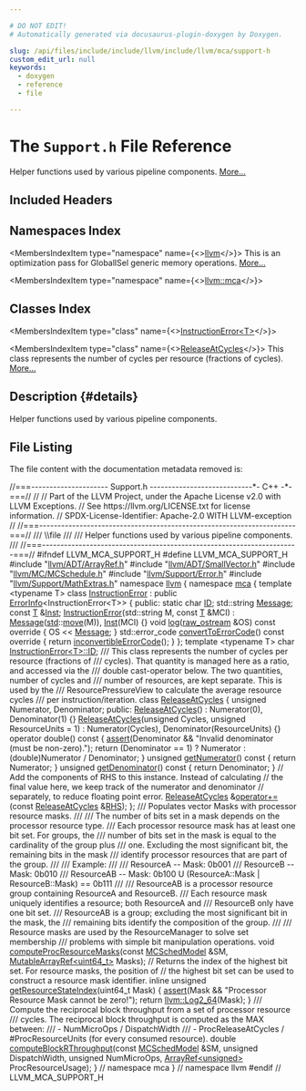 ```yaml
---

# DO NOT EDIT!
# Automatically generated via docusaurus-plugin-doxygen by Doxygen.

slug: /api/files/include/include/llvm/include/llvm/mca/support-h
custom_edit_url: null
keywords:
  - doxygen
  - reference
  - file

---
```





# The `Support.h` File Reference

<DoxygenPage pluginConfig={pluginConfig}>

Helper functions used by various pipeline components. <a href="#details">More...</a>

## Included Headers

<IncludesList>
<IncludesListItem
  filePath="llvm/ADT/ArrayRef.h"
  permalink="/docs/api/files/include/include/llvm/include/llvm/adt/arrayref-h"
  isLocal="true" />
<IncludesListItem
  filePath="llvm/ADT/SmallVector.h"
  permalink="/docs/api/files/include/include/llvm/include/llvm/adt/smallvector-h"
  isLocal="true" />
<IncludesListItem
  filePath="llvm/MC/MCSchedule.h"
  permalink="/docs/api/files/include/include/llvm/include/llvm/mc/mcschedule-h"
  isLocal="true" />
<IncludesListItem
  filePath="llvm/Support/Error.h"
  permalink="/docs/api/files/include/include/llvm/include/llvm/support/error-h"
  isLocal="true" />
<IncludesListItem
  filePath="llvm/Support/MathExtras.h"
  permalink="/docs/api/files/include/include/llvm/include/llvm/support/mathextras-h"
  isLocal="true" />
</IncludesList>

## Namespaces Index

<MembersIndex>

<MembersIndexItem
  type="namespace"
  name={<><a href="/docs/api/namespaces/llvm">llvm</a></>}>
This is an optimization pass for GlobalISel generic memory operations. <a href="/docs/api/namespaces/llvm/#details">More...</a>
</MembersIndexItem>

<MembersIndexItem
  type="namespace"
  name={<><a href="/docs/api/namespaces/llvm/mca">llvm::mca</a></>}>
</MembersIndexItem>

</MembersIndex>

## Classes Index

<MembersIndex>

<MembersIndexItem
  type="class"
  name={<><a href="/docs/api/classes/llvm/mca/instructionerror">InstructionError&lt;T&gt;</a></>}>
</MembersIndexItem>

<MembersIndexItem
  type="class"
  name={<><a href="/docs/api/classes/llvm/mca/releaseatcycles">ReleaseAtCycles</a></>}>
This class represents the number of cycles per resource (fractions of cycles). <a href="/docs/api/classes/llvm/mca/releaseatcycles/#details">More...</a>
</MembersIndexItem>

</MembersIndex>

## Description {#details}

Helper functions used by various pipeline components.

## File Listing

The file content with the documentation metadata removed is:

<ProgramListing>

<Link id="l00001" /><CodeLine lineNumber="1"><Highlight kind="comment">//===--------------------- Support.h ----------------------------&#42;- C++ -&#42;-===//</Highlight><Highlight kind="normal"></Highlight></CodeLine>
<Link id="l00002" /><CodeLine lineNumber="2"><Highlight kind="normal"></Highlight><Highlight kind="comment">//</Highlight><Highlight kind="normal"></Highlight></CodeLine>
<Link id="l00003" /><CodeLine lineNumber="3"><Highlight kind="normal"></Highlight><Highlight kind="comment">// Part of the LLVM Project, under the Apache License v2.0 with LLVM Exceptions.</Highlight><Highlight kind="normal"></Highlight></CodeLine>
<Link id="l00004" /><CodeLine lineNumber="4"><Highlight kind="normal"></Highlight><Highlight kind="comment">// See https://llvm.org/LICENSE.txt for license information.</Highlight><Highlight kind="normal"></Highlight></CodeLine>
<Link id="l00005" /><CodeLine lineNumber="5"><Highlight kind="normal"></Highlight><Highlight kind="comment">// SPDX-License-Identifier: Apache-2.0 WITH LLVM-exception</Highlight><Highlight kind="normal"></Highlight></CodeLine>
<Link id="l00006" /><CodeLine lineNumber="6"><Highlight kind="normal"></Highlight><Highlight kind="comment">//</Highlight><Highlight kind="normal"></Highlight></CodeLine>
<Link id="l00007" /><CodeLine lineNumber="7"><Highlight kind="normal"></Highlight><Highlight kind="comment">//===----------------------------------------------------------------------===//</Highlight><Highlight kind="comment"></Highlight></CodeLine>
<Link id="l00008" /><CodeLine lineNumber="8"><Highlight kind="comment">/// \\file</Highlight></CodeLine>
<Link id="l00009" /><CodeLine lineNumber="9"><Highlight kind="comment">///</Highlight></CodeLine>
<Link id="l00010" /><CodeLine lineNumber="10"><Highlight kind="comment">/// Helper functions used by various pipeline components.</Highlight></CodeLine>
<Link id="l00011" /><CodeLine lineNumber="11"><Highlight kind="comment">///</Highlight><Highlight kind="normal"></Highlight></CodeLine>
<Link id="l00012" /><CodeLine lineNumber="12"><Highlight kind="normal"></Highlight><Highlight kind="comment">//===----------------------------------------------------------------------===//</Highlight><Highlight kind="normal"></Highlight></CodeLine>
<Link id="l00013" /><CodeLine lineNumber="13"><Highlight kind="normal"></Highlight></CodeLine>
<Link id="l00014" /><CodeLine lineNumber="14"><Highlight kind="normal"></Highlight><Highlight kind="preprocessor">#ifndef LLVM&#95;MCA&#95;SUPPORT&#95;H</Highlight><Highlight kind="normal"></Highlight></CodeLine>
<Link id="l00015" /><CodeLine lineNumber="15"><Highlight kind="normal"></Highlight><Highlight kind="preprocessor">#define LLVM&#95;MCA&#95;SUPPORT&#95;H</Highlight><Highlight kind="normal"></Highlight></CodeLine>
<Link id="l00016" /><CodeLine lineNumber="16"><Highlight kind="normal"></Highlight></CodeLine>
<Link id="l00017" /><CodeLine lineNumber="17"><Highlight kind="normal"></Highlight><Highlight kind="preprocessor">#include &quot;<a href="/docs/api/files/include/include/llvm/include/llvm/adt/arrayref-h">llvm/ADT/ArrayRef.h</a>&quot;</Highlight><Highlight kind="normal"></Highlight></CodeLine>
<Link id="l00018" /><CodeLine lineNumber="18"><Highlight kind="normal"></Highlight><Highlight kind="preprocessor">#include &quot;<a href="/docs/api/files/include/include/llvm/include/llvm/adt/smallvector-h">llvm/ADT/SmallVector.h</a>&quot;</Highlight><Highlight kind="normal"></Highlight></CodeLine>
<Link id="l00019" /><CodeLine lineNumber="19"><Highlight kind="normal"></Highlight><Highlight kind="preprocessor">#include &quot;<a href="/docs/api/files/include/include/llvm/include/llvm/mc/mcschedule-h">llvm/MC/MCSchedule.h</a>&quot;</Highlight><Highlight kind="normal"></Highlight></CodeLine>
<Link id="l00020" /><CodeLine lineNumber="20"><Highlight kind="normal"></Highlight><Highlight kind="preprocessor">#include &quot;<a href="/docs/api/files/include/include/llvm/include/llvm/support/error-h">llvm/Support/Error.h</a>&quot;</Highlight><Highlight kind="normal"></Highlight></CodeLine>
<Link id="l00021" /><CodeLine lineNumber="21"><Highlight kind="normal"></Highlight><Highlight kind="preprocessor">#include &quot;<a href="/docs/api/files/include/include/llvm/include/llvm/support/mathextras-h">llvm/Support/MathExtras.h</a>&quot;</Highlight><Highlight kind="normal"></Highlight></CodeLine>
<Link id="l00022" /><CodeLine lineNumber="22"><Highlight kind="normal"></Highlight></CodeLine>
<Link id="l00023" /><CodeLine lineNumber="23"><Highlight kind="normal"></Highlight><Highlight kind="keyword">namespace </Highlight><Highlight kind="normal"><a href="/docs/api/namespaces/llvm">llvm</a> &#123;</Highlight></CodeLine>
<Link id="l00024" /><CodeLine lineNumber="24"><Highlight kind="normal"></Highlight><Highlight kind="keyword">namespace </Highlight><Highlight kind="normal"><a href="/docs/api/namespaces/llvm/mca">mca</a> &#123;</Highlight></CodeLine>
<Link id="l00025" /><CodeLine lineNumber="25"><Highlight kind="normal"></Highlight></CodeLine>
<Link id="l00026" /><CodeLine lineNumber="26"><Highlight kind="normal"></Highlight><Highlight kind="keyword">template</Highlight><Highlight kind="normal"> &lt;</Highlight><Highlight kind="keyword">typename</Highlight><Highlight kind="normal"> T&gt;</Highlight></CodeLine>
<Link id="l00027" /><CodeLine lineNumber="27" lineLink="/docs/api/classes/llvm/mca/instructionerror"><Highlight kind="normal"></Highlight><Highlight kind="keyword">class </Highlight><Highlight kind="normal"><a href="/docs/api/classes/llvm/mca/instructionerror/#adacc0de3b6ea80a93847bf7a638cad83">InstructionError</a> : </Highlight><Highlight kind="keyword">public</Highlight><Highlight kind="normal"> <a href="/docs/api/classes/llvm/errorinfo">ErrorInfo</a>&lt;InstructionError&lt;T&gt;&gt; &#123;</Highlight></CodeLine>
<Link id="l00028" /><CodeLine lineNumber="28"><Highlight kind="normal"></Highlight><Highlight kind="keyword">public</Highlight><Highlight kind="normal">:</Highlight></CodeLine>
<Link id="l00029" /><CodeLine lineNumber="29" lineLink="/docs/api/classes/llvm/mca/instructionerror/#a558aace5d90ba84cb72009e0ab17f044"><Highlight kind="normal">  </Highlight><Highlight kind="keyword">static</Highlight><Highlight kind="normal"> </Highlight><Highlight kind="keywordtype">char</Highlight><Highlight kind="normal"> <a href="/docs/api/classes/llvm/mca/instructionerror/#a558aace5d90ba84cb72009e0ab17f044">ID</a>;</Highlight></CodeLine>
<Link id="l00030" /><CodeLine lineNumber="30" lineLink="/docs/api/classes/llvm/mca/instructionerror/#af854363550c230d6a1c7d8effdce2df8"><Highlight kind="normal">  std::string <a href="/docs/api/classes/llvm/mca/instructionerror/#af854363550c230d6a1c7d8effdce2df8">Message</a>;</Highlight></CodeLine>
<Link id="l00031" /><CodeLine lineNumber="31" lineLink="/docs/api/classes/llvm/mca/instructionerror/#a7c8fb73871af67048c29997aa8684da9"><Highlight kind="normal">  </Highlight><Highlight kind="keyword">const</Highlight><Highlight kind="normal"> <a href="/docs/api/files/lib/lib/target/lib/target/mips/mips16isellowering-cpp/#a0acb682b8260ab1c60b918599864e2e5">T</a> &amp;<a href="/docs/api/classes/llvm/mca/instructionerror/#a7c8fb73871af67048c29997aa8684da9">Inst</a>;</Highlight></CodeLine>
<Link id="l00032" /><CodeLine lineNumber="32"><Highlight kind="normal"></Highlight></CodeLine>
<Link id="l00033" /><CodeLine lineNumber="33" lineLink="/docs/api/classes/llvm/mca/instructionerror/#adacc0de3b6ea80a93847bf7a638cad83"><Highlight kind="normal">  <a href="/docs/api/classes/llvm/mca/instructionerror/#adacc0de3b6ea80a93847bf7a638cad83">InstructionError</a>(std::string M, </Highlight><Highlight kind="keyword">const</Highlight><Highlight kind="normal"> <a href="/docs/api/files/lib/lib/target/lib/target/mips/mips16isellowering-cpp/#a0acb682b8260ab1c60b918599864e2e5">T</a> &amp;MCI)</Highlight></CodeLine>
<Link id="l00034" /><CodeLine lineNumber="34"><Highlight kind="normal">      : <a href="/docs/api/classes/llvm/mca/instructionerror/#af854363550c230d6a1c7d8effdce2df8">Message</a>(<a href="/docs/api/namespaces/std">std</a>::<a href="/docs/api/namespaces/llvm/#abfc9c7ecf70f66901e439f7c04ef3dbb">move</a>(M)), <a href="/docs/api/classes/llvm/mca/instructionerror/#a7c8fb73871af67048c29997aa8684da9">Inst</a>(MCI) &#123;&#125;</Highlight></CodeLine>
<Link id="l00035" /><CodeLine lineNumber="35"><Highlight kind="normal"></Highlight></CodeLine>
<Link id="l00036" /><CodeLine lineNumber="36" lineLink="/docs/api/classes/llvm/mca/instructionerror/#ab8d795f321cd9b11955a82cde37d6faf"><Highlight kind="normal">  </Highlight><Highlight kind="keywordtype">void</Highlight><Highlight kind="normal"> <a href="/docs/api/classes/llvm/mca/instructionerror/#ab8d795f321cd9b11955a82cde37d6faf">log</a>(<a href="/docs/api/classes/llvm/raw-ostream">raw&#95;ostream</a> &amp;OS)</Highlight><Highlight kind="keyword"> const override </Highlight><Highlight kind="normal">&#123; OS &lt;&lt; <a href="/docs/api/classes/llvm/mca/instructionerror/#af854363550c230d6a1c7d8effdce2df8">Message</a>; &#125;</Highlight></CodeLine>
<Link id="l00037" /><CodeLine lineNumber="37"><Highlight kind="normal"></Highlight></CodeLine>
<Link id="l00038" /><CodeLine lineNumber="38" lineLink="/docs/api/classes/llvm/mca/instructionerror/#a67eecd6b929032f759330ed4c06ff91f"><Highlight kind="normal">  std::error&#95;code <a href="/docs/api/classes/llvm/mca/instructionerror/#a67eecd6b929032f759330ed4c06ff91f">convertToErrorCode</a>()</Highlight><Highlight kind="keyword"> const override </Highlight><Highlight kind="normal">&#123;</Highlight></CodeLine>
<Link id="l00039" /><CodeLine lineNumber="39"><Highlight kind="normal">    </Highlight><Highlight kind="keywordflow">return</Highlight><Highlight kind="normal"> <a href="/docs/api/namespaces/llvm/#a2b43c21951d0948b34bcf7019949032d">inconvertibleErrorCode</a>();</Highlight></CodeLine>
<Link id="l00040" /><CodeLine lineNumber="40"><Highlight kind="normal">  &#125;</Highlight></CodeLine>
<Link id="l00041" /><CodeLine lineNumber="41"><Highlight kind="normal">&#125;;</Highlight></CodeLine>
<Link id="l00042" /><CodeLine lineNumber="42"><Highlight kind="normal"></Highlight></CodeLine>
<Link id="l00043" /><CodeLine lineNumber="43" lineLink="/docs/api/namespaces/llvm/mca/#a44427ff63cc2c81606a3f0175ac2b756"><Highlight kind="normal"></Highlight><Highlight kind="keyword">template</Highlight><Highlight kind="normal"> &lt;</Highlight><Highlight kind="keyword">typename</Highlight><Highlight kind="normal"> T&gt; </Highlight><Highlight kind="keywordtype">char</Highlight><Highlight kind="normal"> <a href="/docs/api/classes/llvm/mca/instructionerror/#a558aace5d90ba84cb72009e0ab17f044">InstructionError&lt;T&gt;::ID</a>;</Highlight></CodeLine>
<Link id="l00044" /><CodeLine lineNumber="44"><Highlight kind="normal"></Highlight><Highlight kind="comment"></Highlight></CodeLine>
<Link id="l00045" /><CodeLine lineNumber="45"><Highlight kind="comment">/// This class represents the number of cycles per resource (fractions of</Highlight></CodeLine>
<Link id="l00046" /><CodeLine lineNumber="46"><Highlight kind="comment">/// cycles).  That quantity is managed here as a ratio, and accessed via the</Highlight></CodeLine>
<Link id="l00047" /><CodeLine lineNumber="47"><Highlight kind="comment">/// double cast-operator below.  The two quantities, number of cycles and</Highlight></CodeLine>
<Link id="l00048" /><CodeLine lineNumber="48"><Highlight kind="comment">/// number of resources, are kept separate.  This is used by the</Highlight></CodeLine>
<Link id="l00049" /><CodeLine lineNumber="49"><Highlight kind="comment">/// ResourcePressureView to calculate the average resource cycles</Highlight></CodeLine>
<Link id="l00050" /><CodeLine lineNumber="50"><Highlight kind="comment">/// per instruction/iteration.</Highlight><Highlight kind="normal"></Highlight></CodeLine>
<Link id="l00051" /><CodeLine lineNumber="51" lineLink="/docs/api/classes/llvm/mca/releaseatcycles"><Highlight kind="normal"></Highlight><Highlight kind="keyword">class </Highlight><Highlight kind="normal"><a href="/docs/api/classes/llvm/mca/releaseatcycles/#a9ce9e2b99d0fe80c3e6a18768e69576b">ReleaseAtCycles</a> &#123;</Highlight></CodeLine>
<Link id="l00052" /><CodeLine lineNumber="52"><Highlight kind="normal">  </Highlight><Highlight kind="keywordtype">unsigned</Highlight><Highlight kind="normal"> Numerator, Denominator;</Highlight></CodeLine>
<Link id="l00053" /><CodeLine lineNumber="53"><Highlight kind="normal"></Highlight></CodeLine>
<Link id="l00054" /><CodeLine lineNumber="54"><Highlight kind="normal"></Highlight><Highlight kind="keyword">public</Highlight><Highlight kind="normal">:</Highlight></CodeLine>
<Link id="l00055" /><CodeLine lineNumber="55" lineLink="/docs/api/classes/llvm/mca/releaseatcycles/#a9ce9e2b99d0fe80c3e6a18768e69576b"><Highlight kind="normal">  <a href="/docs/api/classes/llvm/mca/releaseatcycles/#a9ce9e2b99d0fe80c3e6a18768e69576b">ReleaseAtCycles</a>() : Numerator(0), Denominator(1) &#123;&#125;</Highlight></CodeLine>
<Link id="l00056" /><CodeLine lineNumber="56" lineLink="/docs/api/classes/llvm/mca/releaseatcycles/#af2b6dac0904cc39152fe84ef92112ce5"><Highlight kind="normal">  <a href="/docs/api/classes/llvm/mca/releaseatcycles/#af2b6dac0904cc39152fe84ef92112ce5">ReleaseAtCycles</a>(</Highlight><Highlight kind="keywordtype">unsigned</Highlight><Highlight kind="normal"> Cycles, </Highlight><Highlight kind="keywordtype">unsigned</Highlight><Highlight kind="normal"> ResourceUnits = 1)</Highlight></CodeLine>
<Link id="l00057" /><CodeLine lineNumber="57"><Highlight kind="normal">      : Numerator(Cycles), Denominator(ResourceUnits) &#123;&#125;</Highlight></CodeLine>
<Link id="l00058" /><CodeLine lineNumber="58"><Highlight kind="normal"></Highlight></CodeLine>
<Link id="l00059" /><CodeLine lineNumber="59" lineLink="/docs/api/classes/llvm/mca/releaseatcycles/#a26ff889f8e47ac769849415c0d3e3140"><Highlight kind="normal">  </Highlight><Highlight kind="keyword">operator</Highlight><Highlight kind="normal"> double()</Highlight><Highlight kind="keyword"> const </Highlight><Highlight kind="normal">&#123;</Highlight></CodeLine>
<Link id="l00060" /><CodeLine lineNumber="60"><Highlight kind="normal">    <a href="/docs/api/files/lib/lib/target/lib/target/amdgpu/silowercontrolflow-cpp/#a4868c5d81c5ccc98c47aeab6244346a0">assert</a>(Denominator &amp;&amp; </Highlight><Highlight kind="stringliteral">&quot;Invalid denominator (must be non-zero).&quot;</Highlight><Highlight kind="normal">);</Highlight></CodeLine>
<Link id="l00061" /><CodeLine lineNumber="61"><Highlight kind="normal">    </Highlight><Highlight kind="keywordflow">return</Highlight><Highlight kind="normal"> (Denominator == 1) ? Numerator : (double)Numerator / Denominator;</Highlight></CodeLine>
<Link id="l00062" /><CodeLine lineNumber="62"><Highlight kind="normal">  &#125;</Highlight></CodeLine>
<Link id="l00063" /><CodeLine lineNumber="63"><Highlight kind="normal"></Highlight></CodeLine>
<Link id="l00064" /><CodeLine lineNumber="64" lineLink="/docs/api/classes/llvm/mca/releaseatcycles/#a0a6e691b4335d7280d71569cfb6c87be"><Highlight kind="normal">  </Highlight><Highlight kind="keywordtype">unsigned</Highlight><Highlight kind="normal"> <a href="/docs/api/classes/llvm/mca/releaseatcycles/#a0a6e691b4335d7280d71569cfb6c87be">getNumerator</a>()</Highlight><Highlight kind="keyword"> const </Highlight><Highlight kind="normal">&#123; </Highlight><Highlight kind="keywordflow">return</Highlight><Highlight kind="normal"> Numerator; &#125;</Highlight></CodeLine>
<Link id="l00065" /><CodeLine lineNumber="65" lineLink="/docs/api/classes/llvm/mca/releaseatcycles/#a551843d45301e3ab202ed5c63f0fb5b9"><Highlight kind="normal">  </Highlight><Highlight kind="keywordtype">unsigned</Highlight><Highlight kind="normal"> <a href="/docs/api/classes/llvm/mca/releaseatcycles/#a551843d45301e3ab202ed5c63f0fb5b9">getDenominator</a>()</Highlight><Highlight kind="keyword"> const </Highlight><Highlight kind="normal">&#123; </Highlight><Highlight kind="keywordflow">return</Highlight><Highlight kind="normal"> Denominator; &#125;</Highlight></CodeLine>
<Link id="l00066" /><CodeLine lineNumber="66"><Highlight kind="normal"></Highlight></CodeLine>
<Link id="l00067" /><CodeLine lineNumber="67"><Highlight kind="normal">  </Highlight><Highlight kind="comment">// Add the components of RHS to this instance.  Instead of calculating</Highlight><Highlight kind="normal"></Highlight></CodeLine>
<Link id="l00068" /><CodeLine lineNumber="68"><Highlight kind="normal">  </Highlight><Highlight kind="comment">// the final value here, we keep track of the numerator and denominator</Highlight><Highlight kind="normal"></Highlight></CodeLine>
<Link id="l00069" /><CodeLine lineNumber="69"><Highlight kind="normal">  </Highlight><Highlight kind="comment">// separately, to reduce floating point error.</Highlight><Highlight kind="normal"></Highlight></CodeLine>
<Link id="l00070" /><CodeLine lineNumber="70"><Highlight kind="normal">  <a href="/docs/api/classes/llvm/mca/releaseatcycles">ReleaseAtCycles</a> &amp;<a href="/docs/api/classes/llvm/mca/releaseatcycles/#a1d1222a8af6b87fac4929e328e141eeb">operator+=</a>(</Highlight><Highlight kind="keyword">const</Highlight><Highlight kind="normal"> <a href="/docs/api/classes/llvm/mca/releaseatcycles">ReleaseAtCycles</a> &amp;<a href="/docs/api/files/lib/lib/target/lib/target/x86/x86partialreduction-cpp/#a87b8bfbbe9d8f7146d7f20a5fb42efd0">RHS</a>);</Highlight></CodeLine>
<Link id="l00071" /><CodeLine lineNumber="71"><Highlight kind="normal">&#125;;</Highlight></CodeLine>
<Link id="l00072" /><CodeLine lineNumber="72"><Highlight kind="normal"></Highlight><Highlight kind="comment"></Highlight></CodeLine>
<Link id="l00073" /><CodeLine lineNumber="73"><Highlight kind="comment">/// Populates vector Masks with processor resource masks.</Highlight></CodeLine>
<Link id="l00074" /><CodeLine lineNumber="74"><Highlight kind="comment">///</Highlight></CodeLine>
<Link id="l00075" /><CodeLine lineNumber="75"><Highlight kind="comment">/// The number of bits set in a mask depends on the processor resource type.</Highlight></CodeLine>
<Link id="l00076" /><CodeLine lineNumber="76"><Highlight kind="comment">/// Each processor resource mask has at least one bit set. For groups, the</Highlight></CodeLine>
<Link id="l00077" /><CodeLine lineNumber="77"><Highlight kind="comment">/// number of bits set in the mask is equal to the cardinality of the group plus</Highlight></CodeLine>
<Link id="l00078" /><CodeLine lineNumber="78"><Highlight kind="comment">/// one. Excluding the most significant bit, the remaining bits in the mask</Highlight></CodeLine>
<Link id="l00079" /><CodeLine lineNumber="79"><Highlight kind="comment">/// identify processor resources that are part of the group.</Highlight></CodeLine>
<Link id="l00080" /><CodeLine lineNumber="80"><Highlight kind="comment">///</Highlight></CodeLine>
<Link id="l00081" /><CodeLine lineNumber="81"><Highlight kind="comment">/// Example:</Highlight></CodeLine>
<Link id="l00082" /><CodeLine lineNumber="82"><Highlight kind="comment">///</Highlight></CodeLine>
<Link id="l00083" /><CodeLine lineNumber="83"><Highlight kind="comment">///  ResourceA  -- Mask: 0b001</Highlight></CodeLine>
<Link id="l00084" /><CodeLine lineNumber="84"><Highlight kind="comment">///  ResourceB  -- Mask: 0b010</Highlight></CodeLine>
<Link id="l00085" /><CodeLine lineNumber="85"><Highlight kind="comment">///  ResourceAB -- Mask: 0b100 U (ResourceA::Mask | ResourceB::Mask) == 0b111</Highlight></CodeLine>
<Link id="l00086" /><CodeLine lineNumber="86"><Highlight kind="comment">///</Highlight></CodeLine>
<Link id="l00087" /><CodeLine lineNumber="87"><Highlight kind="comment">/// ResourceAB is a processor resource group containing ResourceA and ResourceB.</Highlight></CodeLine>
<Link id="l00088" /><CodeLine lineNumber="88"><Highlight kind="comment">/// Each resource mask uniquely identifies a resource; both ResourceA and</Highlight></CodeLine>
<Link id="l00089" /><CodeLine lineNumber="89"><Highlight kind="comment">/// ResourceB only have one bit set.</Highlight></CodeLine>
<Link id="l00090" /><CodeLine lineNumber="90"><Highlight kind="comment">/// ResourceAB is a group; excluding the most significant bit in the mask, the</Highlight></CodeLine>
<Link id="l00091" /><CodeLine lineNumber="91"><Highlight kind="comment">/// remaining bits identify the composition of the group.</Highlight></CodeLine>
<Link id="l00092" /><CodeLine lineNumber="92"><Highlight kind="comment">///</Highlight></CodeLine>
<Link id="l00093" /><CodeLine lineNumber="93"><Highlight kind="comment">/// Resource masks are used by the ResourceManager to solve set membership</Highlight></CodeLine>
<Link id="l00094" /><CodeLine lineNumber="94"><Highlight kind="comment">/// problems with simple bit manipulation operations.</Highlight><Highlight kind="normal"></Highlight></CodeLine>
<Link id="l00095" /><CodeLine lineNumber="95"><Highlight kind="normal"></Highlight><Highlight kind="keywordtype">void</Highlight><Highlight kind="normal"> <a href="/docs/api/namespaces/llvm/mca/#ae1d3c5a1f43dcec43774a3767b41e447">computeProcResourceMasks</a>(</Highlight><Highlight kind="keyword">const</Highlight><Highlight kind="normal"> <a href="/docs/api/structs/llvm/mcschedmodel">MCSchedModel</a> &amp;SM,</Highlight></CodeLine>
<Link id="l00096" /><CodeLine lineNumber="96"><Highlight kind="normal">                              <a href="/docs/api/classes/llvm/mutablearrayref">MutableArrayRef&lt;uint64&#95;t&gt;</a> Masks);</Highlight></CodeLine>
<Link id="l00097" /><CodeLine lineNumber="97"><Highlight kind="normal"></Highlight></CodeLine>
<Link id="l00098" /><CodeLine lineNumber="98"><Highlight kind="normal"></Highlight><Highlight kind="comment">// Returns the index of the highest bit set. For resource masks, the position of</Highlight><Highlight kind="normal"></Highlight></CodeLine>
<Link id="l00099" /><CodeLine lineNumber="99"><Highlight kind="normal"></Highlight><Highlight kind="comment">// the highest bit set can be used to construct a resource mask identifier.</Highlight><Highlight kind="normal"></Highlight></CodeLine>
<Link id="l00100" /><CodeLine lineNumber="100" lineLink="/docs/api/namespaces/llvm/mca/#ae652ac0aafced9e7ef6249d3b4e50171"><Highlight kind="normal"></Highlight><Highlight kind="keyword">inline</Highlight><Highlight kind="normal"> </Highlight><Highlight kind="keywordtype">unsigned</Highlight><Highlight kind="normal"> <a href="/docs/api/namespaces/llvm/mca/#ae652ac0aafced9e7ef6249d3b4e50171">getResourceStateIndex</a>(uint64&#95;t Mask) &#123;</Highlight></CodeLine>
<Link id="l00101" /><CodeLine lineNumber="101"><Highlight kind="normal">  <a href="/docs/api/files/lib/lib/target/lib/target/amdgpu/silowercontrolflow-cpp/#a4868c5d81c5ccc98c47aeab6244346a0">assert</a>(Mask &amp;&amp; </Highlight><Highlight kind="stringliteral">&quot;Processor Resource Mask cannot be zero!&quot;</Highlight><Highlight kind="normal">);</Highlight></CodeLine>
<Link id="l00102" /><CodeLine lineNumber="102"><Highlight kind="normal">  </Highlight><Highlight kind="keywordflow">return</Highlight><Highlight kind="normal"> <a href="/docs/api/namespaces/llvm/#a4f42ed6fd2569fa43f03814a17f9d94a">llvm::Log2&#95;64</a>(Mask);</Highlight></CodeLine>
<Link id="l00103" /><CodeLine lineNumber="103"><Highlight kind="normal">&#125;</Highlight></CodeLine>
<Link id="l00104" /><CodeLine lineNumber="104"><Highlight kind="normal"></Highlight><Highlight kind="comment"></Highlight></CodeLine>
<Link id="l00105" /><CodeLine lineNumber="105"><Highlight kind="comment">/// Compute the reciprocal block throughput from a set of processor resource</Highlight></CodeLine>
<Link id="l00106" /><CodeLine lineNumber="106"><Highlight kind="comment">/// cycles. The reciprocal block throughput is computed as the MAX between:</Highlight></CodeLine>
<Link id="l00107" /><CodeLine lineNumber="107"><Highlight kind="comment">///  - NumMicroOps / DispatchWidth</Highlight></CodeLine>
<Link id="l00108" /><CodeLine lineNumber="108"><Highlight kind="comment">///  - ProcReleaseAtCycles / #ProcResourceUnits  (for every consumed resource).</Highlight><Highlight kind="normal"></Highlight></CodeLine>
<Link id="l00109" /><CodeLine lineNumber="109"><Highlight kind="normal"></Highlight><Highlight kind="keywordtype">double</Highlight><Highlight kind="normal"> <a href="/docs/api/namespaces/llvm/mca/#a0a98238e0b4ad204e6bf241ab4cefe47">computeBlockRThroughput</a>(</Highlight><Highlight kind="keyword">const</Highlight><Highlight kind="normal"> <a href="/docs/api/structs/llvm/mcschedmodel">MCSchedModel</a> &amp;SM, </Highlight><Highlight kind="keywordtype">unsigned</Highlight><Highlight kind="normal"> DispatchWidth,</Highlight></CodeLine>
<Link id="l00110" /><CodeLine lineNumber="110"><Highlight kind="normal">                               </Highlight><Highlight kind="keywordtype">unsigned</Highlight><Highlight kind="normal"> NumMicroOps,</Highlight></CodeLine>
<Link id="l00111" /><CodeLine lineNumber="111"><Highlight kind="normal">                               <a href="/docs/api/classes/llvm/arrayref">ArrayRef&lt;unsigned&gt;</a> ProcResourceUsage);</Highlight></CodeLine>
<Link id="l00112" /><CodeLine lineNumber="112"><Highlight kind="normal">&#125; </Highlight><Highlight kind="comment">// namespace mca</Highlight><Highlight kind="normal"></Highlight></CodeLine>
<Link id="l00113" /><CodeLine lineNumber="113"><Highlight kind="normal">&#125; </Highlight><Highlight kind="comment">// namespace llvm</Highlight><Highlight kind="normal"></Highlight></CodeLine>
<Link id="l00114" /><CodeLine lineNumber="114"><Highlight kind="normal"></Highlight></CodeLine>
<Link id="l00115" /><CodeLine lineNumber="115"><Highlight kind="normal"></Highlight><Highlight kind="preprocessor">#endif </Highlight><Highlight kind="comment">// LLVM&#95;MCA&#95;SUPPORT&#95;H</Highlight><Highlight kind="normal"></Highlight></CodeLine>

</ProgramListing>

</DoxygenPage>

